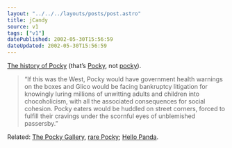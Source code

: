 ```yaml
---
layout: "../../../layouts/posts/post.astro"
title: jCandy
source: v1
tags: ["v1"]
datePublished: 2002-05-30T15:56:59
dateUpdated: 2002-05-30T15:56:59
---
```


[The history of Pocky][1] (that&#8217;s [Pocky][2], not [pocky][3]).

> &#8220;If this was the West, Pocky would have government health warnings on the boxes and Glico would be facing bankruptcy litigation for knowingly luring millions of unwitting adults and children into chocoholicism, with all the associated consequences for social cohesion. Pocky eaters would be huddled on street corners, forced to fulfill their cravings under the scornful eyes of unblemished passersby.&#8221;

Related: [The Pocky Gallery][4], [rare Pocky][5]; [Hello Panda][6].

[1]: http://www.metropolis.co.jp/biginjapanarchive299/259/biginjapaninc.htm "Metropolis: Big In Japan (Pocky)"
[2]: http://www.glico.co.jp/info/pocky/ "official Glico Pocky website (in Japanese)"
[3]: http://www.dictionary.com/cgi-bin/dict.pl?term=pocky&r=67 "Dictionary.com: pocky"
[4]: http://www.alde.com/anime/pocky1.html "The Pocky Gallery"
[5]: http://www.alde.com/anime/pocky.html "Gallery of rare Pocky"
[6]: http://home.kimo.com.tw/panda_band/ "Hello Panda candy"
